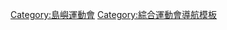 {{Navbox
|name =島嶼運動會
|title = [[島嶼運動會]]
|state = {{{state|autocollapse}}}
|listclass = hlist
|titlestyle = background:#bfd7ff;
|list1 =
* [[1985年島嶼運動會|1985 曼島]]
* [[1987年島嶼運動會|1987 根西島]]
* [[1989年島嶼運動會|1989 法羅群島]]
* [[1991年島嶼運動會|1991 奧蘭群島]]
* [[1993年島嶼運動會|1993 懷特島郡]]
* [[1995年島嶼運動會|1995 直布羅陀]]
* [[1997年島嶼運動會|1997 澤西島]]
* [[1999年島嶼運動會|1999 哥得蘭島]]
* [[2001年島嶼運動會|2001 曼島]]
* [[2003年島嶼運動會|2003 根西島]]
* [[2005年島嶼運動會|2005 昔德蘭群島]]
* [[2007年島嶼運動會|2007 羅得島]]
* [[2009年島嶼運動會|2009 奧蘭群島]]
* [[2011年島嶼運動會|2011 懷特島郡]]
* [[2013年島嶼運動會|2013 百慕達]]
* [[2015年島嶼運動會|2015 澤西島]]
* [[2017年島嶼運動會|2017 哥特兰岛]]
* [[2019年島嶼運動會|2019 直布羅陀]]
* ''[[2023年島嶼運動會|2023 根西岛]]''
* ''[[2025年島嶼運動會|2025 奥克尼]]''
}}</div></div><includeonly>[[Category:島嶼運動會]]</includeonly><noinclude>
{{collapsible option}}
[[Category:綜合運動會導航模板]]
</noinclude>